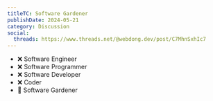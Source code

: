 ```yaml
---
titleTC: Software Gardener
publishDate: 2024-05-21
category: Discussion
social:
  threads: https://www.threads.net/@webdong.dev/post/C7MhnSxhIc7
---
```


- ❌ Software Engineer
- ❌ Software Programmer
- ❌ Software Developer
- ❌ Coder
- 🌵 Software Gardener
